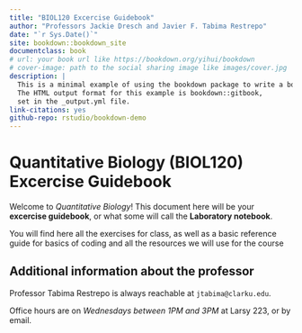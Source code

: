 ```yaml
--- 
title: "BIOL120 Excercise Guidebook"
author: "Professors Jackie Dresch and Javier F. Tabima Restrepo"
date: "`r Sys.Date()`"
site: bookdown::bookdown_site
documentclass: book
# url: your book url like https://bookdown.org/yihui/bookdown
# cover-image: path to the social sharing image like images/cover.jpg
description: |
  This is a minimal example of using the bookdown package to write a book.
  The HTML output format for this example is bookdown::gitbook,
  set in the _output.yml file.
link-citations: yes
github-repo: rstudio/bookdown-demo
---
```


# Quantitative Biology (BIOL120) Excercise Guidebook {#intro}

Welcome to *Quantitative Biology*! This document here will be your **excercise guidebook**, or what some will call the **Laboratory notebook**. 

You will find here all the exercises for class, as well as a basic reference guide for basics of coding and all the resources we will use for the course

## Additional information about the professor {-}

Professor Tabima Restrepo is always reachable at `jtabima@clarku.edu`. 

Office hours are on *Wednesdays between 1PM and 3PM* at Larsy 223, or by email.
